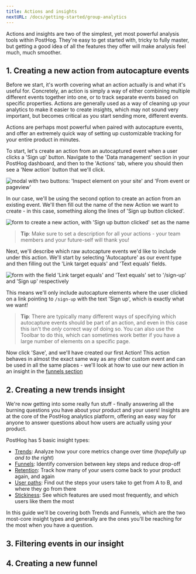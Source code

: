```yaml
---
title: Actions and insights
nextURL: /docs/getting-started/group-analytics
---
```


Actions and insights are two of the simplest, yet most powerful analysis tools within PostHog.
They're easy to get started with, tricky to fully master, but getting a good idea of all the features they offer will make analysis feel much, much smoother.

## 1. Creating a new action from autocapture events

Before we start, it's worth covering what an action actually is and what it's useful for. Concretely, an action is simply a way of either combining multiple different events together into one, or to track separate events based on specific properties.
Actions are generally used as a way of cleaning up your analytics to make it easier to create insights, which may not sound very important, but becomes critical as you start sending more, different events.

Actions are perhaps most powerful when paired with autocapture events, and offer an extremely quick way of setting up customizable tracking for your entire product in minutes.

To start, let's create an action from an autocaptured event when a user clicks a 'Sign up' button. Navigate to the 'Data management' section in your PostHog dashboard, and then to the 'Actions' tab, where you should then see a 'New action' button that we'll click.

![modal with two buttons: 'Inspect element on your site' and 'From event or pageview'](./images/create-new-action.png)

In our case, we'll be using the second option to create an action from an existing event. We'll then fill out the name of the new Action we want to create - in this case, something along the lines of 'Sign up button clicked'.

![form to create a new action, with 'Sign up button clicked' set as the name](./images/naming-the-action.png)

> **Tip**: Make sure to set a description for all your actions - your team members and your future-self will thank you!

Next, we'll describe which raw autocapture events we'd like to include under this action. We'll start by selecting 'Autocapture' as our event type and then filling out the 'Link target equals' and 'Text equals' fields.

![form with the field 'Link target equals' and 'Text equals' set to '/sign-up' and 'Sign up' respectively](./images/match-group.png)

This means we'll only include autocapture elements where the user clicked on a link pointing to `/sign-up` with the text 'Sign up', which is exactly what we want!

> **Tip**: There are typically many different ways of specifying which autocapture events should be part of an action, and even in this case this isn't the _only_ correct way of doing so.
> You can also use the Toolbar to do this, which can sometimes work better if you have a large number of elements on a specific page.

Now click 'Save', and we'll have created our first Action! This action behaves in almost the exact same way as any other custom event and can be used in all the same places - we'll look at how to use our new action in an insight in the [funnels section](#4-creating-a-new-funnel)

## 2. Creating a new trends insight

We're now getting into some really fun stuff - finally answering all the burning questions you have about your product and your users!
Insights are at the core of the PostHog analytics platform, offering an easy way for anyone to answer questions about how users are actually using your product.

PostHog has 5 basic insight types:

-   [Trends](/manual/trends): Analyze how your core metrics change over time (_hopefully up and to the right_)
-   [Funnels](/manual/funnels): Identify conversion between key steps and reduce drop-off
-   [Retention](/manual/retention): Track how many of your users come back to your product again, and again
-   [User paths](/manual/paths): Find out the steps your users take to get from A to B, and where they go from there
-   [Stickiness](/manual/stickiness): See which features are used most frequently, and which users like them the most

In this guide we'll be covering both Trends and Funnels, which are the two most-core insight types and generally are the ones you'll be reaching for the most when you have a question.

## 3. Filtering events in our insight

## 4. Creating a new funnel
